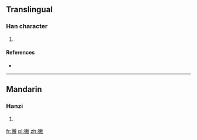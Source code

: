 ==Translingual==

===Han character===
{{Han char|rn=60|rad=彳|as=12|sn=15|four=2824<sub>0</sub>|canj=竹人火月大 (HOFBK)}}

# {{defn|Han|sort=彳12}}

====References====
* {{Han ref|kx=0371.070|dkj=10242|dj=0698.030|hdz=20842.060|uh=5FB6|ud=24502|bh=E1C1|bd=57793}}

----

==Mandarin==

===Hanzi===
{{cmn-hanzi|pin=[[biè]] ([[bie4]]), [[jiāo]] ([[jiao1]]), [[jiǎo]] ([[jiao3]]), [[yāo]] ([[yao1]]), [[yáo]] ([[yao2]])|wg=pieh<sup>4</sup>, chiao<sup>1</sup>, chiao<sup>3</sup>, yao<sup>1</sup>, yao<sup>2</sup>}}

# {{defn|lang=cmn|sort=彳12}}

[[fr:徶]]
[[pl:徶]]
[[zh:徶]]